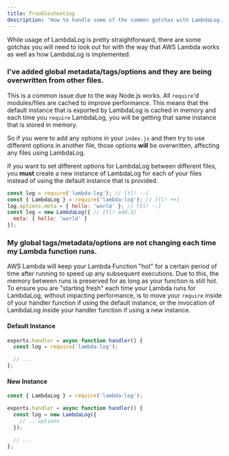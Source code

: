 ```yaml
---
title: Troubleshooting
description: 'How to handle some of the common gotchas with LambdaLog.'
---
```


While usage of LambdaLog is pretty straightforward, there are some gotchas you will need to look out for with the way that AWS Lambda works as well as how LambdaLog is implemented.

### I've added global metadata/tags/options and they are being overwritten from other files.
This is a common issue due to the way Node.js works. All `require`'d modules/files are cached to improve performance. This means that the default instance that is exported by LambdaLog is cached in memory and each time you `require` LambdaLog, you will be getting that same instance that is stored in memory.

So if you were to add any options in your `index.js` and then try to use different options in another file, those options **will** be overwritten, affecting any files using LambdaLog.

If you want to set different options for LambdaLog between different files, you **must** create a new instance of LambdaLog for each of your files instead of using the default instance that is provided.

```js
const log = require('lambda-log'); // [tl! --]
const { LambdaLog } = require('lambda-log'); // [tl! ++]
log.options.meta = { hello: 'world' }; // [tl! --]
const log = new LambdaLog({ // [tl! add:2]
  meta: { hello: 'world' }
});
```

### My global tags/metadata/options are not changing each time my Lambda function runs.
AWS Lambda will keep your Lambda Function "hot" for a certain period of time after running to speed up any subsequent executions. Due to this, the memory between runs is preserved for as long as your function is still hot. To ensure you are "starting fresh" each time your Lambda runs for LambdaLog, without impacting performance, is to move your `require` inside of your handler function if using the default instance, or the invocation of LambdaLog inside your handler function if using a new instance.

<!--tabs-->
#### Default Instance
```js
exports.handler = async function handler() {
  const log = require('lambda-log');

  // ...
};
```

#### New Instance
```js
const { LambdaLog } = require('lambda-log');

exports.handler = async function handler() {
  const log = new LambdaLog({
    // ...options
  });

  // ...
};
```
<!--/tabs-->
